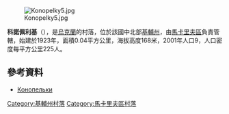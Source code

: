 [[Image:Konopelky5.jpg|right]]

{{coord|50|13|56|N|29|48|4|E|scale:30000|display=inline,title}}

'''科諾佩利基'''（{{lang-uk|Конопельки}}），是[[烏克蘭|烏克蘭]]的村落，位於該國中北部[[基輔州|基輔州]]，由[[馬卡里夫區|馬卡里夫區]]負責管轄，始建於1923年，面積0.04平方公里，海拔高度168米，2001年人口9，人口密度每平方公里225人。

==參考資料==
* [http://w1.c1.rada.gov.ua/pls/z7503/A005?rdat1=30.03.2014&rf7571=16080 Конопельки]

{{DEFAULTSORT:Конопельки}}
[[Category:基輔州村落|Category:基輔州村落]]
[[Category:馬卡里夫區村落|Category:馬卡里夫區村落]]


{{Kiev-geo-stub}}